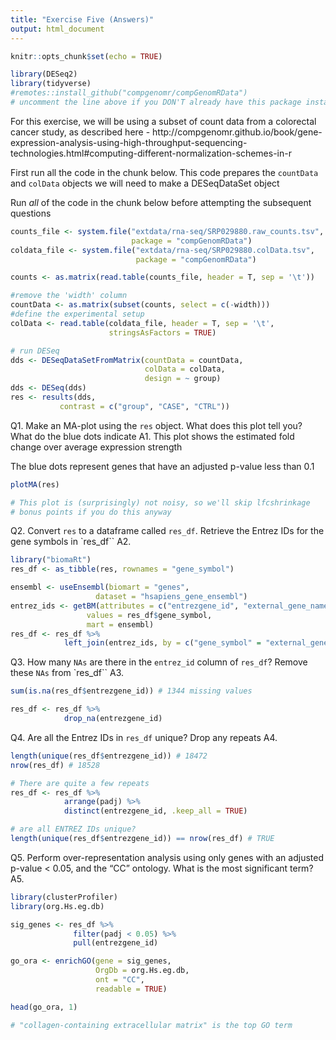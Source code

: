 ```yaml
---
title: "Exercise Five (Answers)"
output: html_document
---
```


```r
knitr::opts_chunk$set(echo = TRUE)

library(DESeq2)
library(tidyverse)
#remotes::install_github("compgenomr/compGenomRData")
# uncomment the line above if you DON'T already have this package installed
```

For this exercise, we will be using a subset of count data from a colorectal cancer study, as described here - 
http://compgenomr.github.io/book/gene-expression-analysis-using-high-throughput-sequencing-technologies.html#computing-different-normalization-schemes-in-r

First run all the code in the chunk below. This code prepares the `countData` and `colData` objects we will need to make a DESeqDataSet object  

Run *all* of the code in the chunk below before attempting the subsequent questions

```r
counts_file <- system.file("extdata/rna-seq/SRP029880.raw_counts.tsv",
                           package = "compGenomRData")
coldata_file <- system.file("extdata/rna-seq/SRP029880.colData.tsv",
                            package = "compGenomRData")

counts <- as.matrix(read.table(counts_file, header = T, sep = '\t'))

#remove the 'width' column
countData <- as.matrix(subset(counts, select = c(-width)))
#define the experimental setup 
colData <- read.table(coldata_file, header = T, sep = '\t', 
                      stringsAsFactors = TRUE)

# run DESeq
dds <- DESeqDataSetFromMatrix(countData = countData,
                              colData = colData,
                              design = ~ group) 
dds <- DESeq(dds)
res <- results(dds,
           contrast = c("group", "CASE", "CTRL"))
```
Q1. Make an MA-plot using the `res` object. What does this plot tell you? What do the blue dots indicate
A1. This plot shows the estimated fold change over average expression strength

The blue dots represent genes that have an adjusted p-value less than 0.1
```r
plotMA(res)

# This plot is (surprisingly) not noisy, so we'll skip lfcshrinkage
# bonus points if you do this anyway
```

Q2. Convert `res` to a dataframe called `res_df`. Retrieve the Entrez IDs for the gene symbols in `res_df``
A2.
```r
library("biomaRt")
res_df <- as_tibble(res, rownames = "gene_symbol")

ensembl <- useEnsembl(biomart = "genes", 
                   dataset = "hsapiens_gene_ensembl")
entrez_ids <- getBM(attributes = c("entrezgene_id", "external_gene_name"),
                 values = res_df$gene_symbol,
                 mart = ensembl)
res_df <- res_df %>% 
            left_join(entrez_ids, by = c("gene_symbol" = "external_gene_name"))

```

Q3. How many `NAs` are there in the `entrez_id` column of `res_df`? Remove these `NAs` from `res_df``
A3.
```r
sum(is.na(res_df$entrezgene_id)) # 1344 missing values

res_df <- res_df %>% 
            drop_na(entrezgene_id)
```

Q4. Are all the Entrez IDs in `res_df` unique? Drop any repeats
A4.
```r
length(unique(res_df$entrezgene_id)) # 18472
nrow(res_df) # 18528

# There are quite a few repeats
res_df <- res_df %>% 
            arrange(padj) %>% 
            distinct(entrezgene_id, .keep_all = TRUE)

# are all ENTREZ IDs unique?
length(unique(res_df$entrezgene_id)) == nrow(res_df) # TRUE
```

Q5. Perform over-representation analysis using only genes with an adjusted p-value < 0.05, and the "CC" ontology. What is the most significant term?
A5.
```r
library(clusterProfiler)
library(org.Hs.eg.db)

sig_genes <- res_df %>% 
              filter(padj < 0.05) %>% 
              pull(entrezgene_id)

go_ora <- enrichGO(gene = sig_genes,
                   OrgDb = org.Hs.eg.db,
                   ont = "CC",
                   readable = TRUE)

head(go_ora, 1)

# "collagen-containing extracellular matrix" is the top GO term
```







